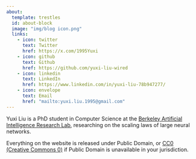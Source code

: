 ```yaml
---
about:
  template: trestles
  id: about-block
  image: "img/blog icon.png"
  links:
    - icon: twitter
      text: Twitter
      href: https://x.com/1995Yuxi
    - icon: github
      text: Github
      href: https://github.com/yuxi-liu-wired
    - icon: linkedin
      text: LinkedIn
      href: https://www.linkedin.com/in/yuxi-liu-78b947277/
    - icon: envelope
      text: Email
      href: "mailto:yuxi.liu.1995@gmail.com"  
---
```



::: {#about-block}

Yuxi Liu is a PhD student in Computer Science at the [Berkeley Artificial Intelligence Research Lab](https://bair.berkeley.edu/), researching on the scaling laws of large neural networks.

Everything on the website is released under Public Domain, or [CC0 (Creative Commons 0)](https://creativecommons.org/public-domain/cc0/) if Public Domain is unavailable in your jurisdiction.

:::


